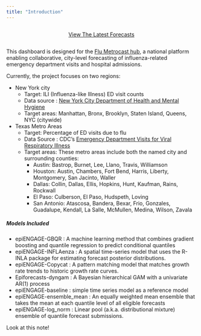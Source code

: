 ```yaml
---
title: "Introduction"
---
```



::: {style='display:flex; align-items: center; justify-content: center'}

[View The Latest Forecasts](forecast.html){.btn .btn-primary role="button"}

:::


This dashboard is designed for the [Flu Metrocast hub](https://github.com/reichlab/flu-metrocast/tree/main), a national platform enabling collaborative, city-level forecasting of influenza-related emergency department visits and hospital admissions.

Currently, the project focuses on two regions: 

- New York city
  - Target: ILI (Influenza-like Illness) ED visit counts
  - Data source : [New York City Department of Health and Mental Hygiene](https://a816-health.nyc.gov/hdi/epiquery/visualizations?PageType=ps&PopulationSource=Syndromic)
  - Target areas: Manhattan, Bronx, Brooklyn, Staten Island, Queens, NYC (citywide)

- Texas Metro Areas
  - Target: Percentage of ED visits due to flu
  - Data Source : CDC's [Emergency Department Visits for Viral Respiratory Illness](https://www.cdc.gov/respiratory-viruses/data/activity-levels.html)
  - Target areas: These metro areas include both the named city and surrounding counties:
    - Austin: Bastrop, Burnet, Lee, Llano, Travis, Williamson
    - Houston: Austin, Chambers, Fort Bend, Harris, Liberty, Montgomery, San Jacinto, Waller
    - Dallas: Collin, Dallas, Ellis, Hopkins, Hunt, Kaufman, Rains, Rockwall
    - El Paso: Culberson, El Paso, Hudspeth, Loving
    - San Antonio: Atascosa, Bandera, Bexar, Frio, Gonzales, Guadalupe, Kendall, La Salle, McMullen, Medina, Wilson, Zavala
    
##### Models Included
- epiENGAGE-GBQR : A machine learning method that combines gradient boosting and quantile regression to predict conditional quantiles
- epiENGAGE-INFLAenza : A spatial time-series model that uses the R-INLA package for estimating forecast posterior distributions.
- epiENGAGE-Copycat :  A pattern matching model that matches growth rate trends to historic growth rate curves.
- Epiforecasts-dyngam : A Bayesian hierarchical GAM with a univariate AR(1) process
- epiENGAGE-baseline : simple time series model as a reference model
- epiENGAGE-ensemble_mean : An equally weighted mean ensemble that takes the mean at each quantile level of all eligible forecasts
- epiENGAGE-log_norm : Linear pool (a.k.a. distributional mixture) ensemble of quantile forecast submissions.



:::{.callout-note}

Look at this note!

:::



